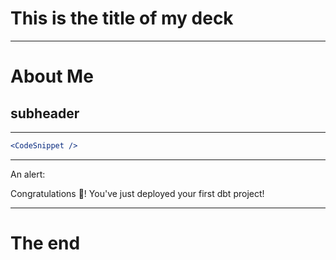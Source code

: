 
# This is the title of my deck

---

# About Me
## subheader

---

```jsx
<CodeSnippet />
```

---

An alert:

<Alert type="success">
Congratulations 🎉! You've just deployed your first dbt project! 
</Alert>

---

# The end